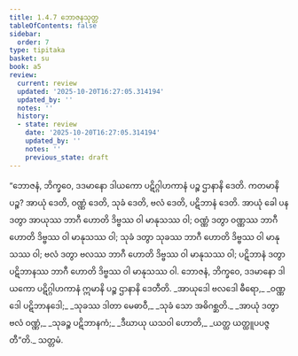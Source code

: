 ```yaml
---
title: 1.4.7 ဘောဇနသုတ္တ
tableOfContents: false
sidebar:
  order: 7
type: tipitaka
basket: su
book: a5
review:
  current: review
  updated: '2025-10-20T16:27:05.314194'
  updated_by: ''
  notes: ''
  history:
  - state: review
    date: '2025-10-20T16:27:05.314194'
    updated_by: ''
    notes: ''
    previous_state: draft
---
```



<DynamicBreadcrumb />


<ReviewStatus review={frontmatter.review} showDetails={true} />

<HypothesisAnnotation frontmatter={frontmatter} />

<Division number="37" book="a5" e="ch" v="16" p="35">

<Paragraph number="192" book="a5">
“ဘောဇနံ, ဘိက္ခဝေ, ဒဒမာနော ဒါယကော ပဋိဂ္ဂါဟကာနံ ပဉ္စ ဌာနာနိ ဒေတိ. ကတမာနိ ပဉ္စ? အာယုံ ဒေတိ, ဝဏ္ဏံ ဒေတိ, သုခံ ဒေတိ, ဗလံ ဒေတိ, ပဋိဘာနံ ဒေတိ. အာယုံ ခေါ ပန ဒတွာ အာယုဿ ဘာဂီ ဟောတိ ဒိဗ္ဗဿ ဝါ မာနုသဿ ဝါ; ဝဏ္ဏံ ဒတွာ ဝဏ္ဏဿ ဘာဂီ ဟောတိ ဒိဗ္ဗဿ ဝါ မာနုသဿ ဝါ; သုခံ ဒတွာ သုခဿ ဘာဂီ ဟောတိ ဒိဗ္ဗဿ ဝါ မာနုသဿ ဝါ; ဗလံ ဒတွာ ဗလဿ ဘာဂီ ဟောတိ ဒိဗ္ဗဿ ဝါ မာနုသဿ ဝါ; ပဋိဘာနံ ဒတွာ ပဋိဘာနဿ ဘာဂီ ဟောတိ ဒိဗ္ဗဿ ဝါ မာနုသဿ ဝါ. ဘောဇနံ, ဘိက္ခဝေ, ဒဒမာနော ဒါယကော ပဋိဂ္ဂါဟကာနံ ဣမာနိ ပဉ္စ ဌာနာနိ ဒေတီတိ.
</Paragraph>

<Paragraph number="193" type="verses" book="a5">
_အာယုဒေါ ဗလဒေါ ဓီရော,_  
_ဝဏ္ဏဒေါ ပဋိဘာနဒေါ;_  
_သုခဿ ဒါတာ မေဓာဝီ,_  
_သုခံ သော အဓိဂစ္ဆတိ._  

</Paragraph>

<Paragraph number="194" type="verses" book="a5">
_အာယုံ ဒတွာ ဗလံ ဝဏ္ဏံ,_  
_သုခဉ္စ ပဋိဘာနကံ;_  
_ဒီဃာယု ယသဝါ ဟောတိ,_  
_ယတ္ထ ယတ္ထူပပဇ္ဇတီ”တိ._  


</Paragraph>
</Division>

<Paragraph number="195" type="center" book="a5">
သတ္တမံ.
</Paragraph>
